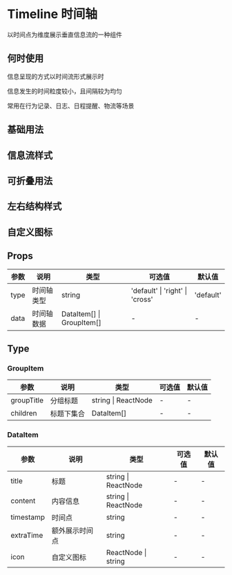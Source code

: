 # Timeline 时间轴

以时间点为维度展示垂直信息流的一种组件

## 何时使用

信息呈现的方式以时间流形式展示时

信息发生的时间粒度较小，且间隔较为均匀

常用在行为记录、日志、日程提醒、物流等场景

## 基础用法


<DemoBasic />

## 信息流样式


<DemoInfo />

## 可折叠用法


<DemoCollapse />

## 左右结构样式


<DemoCross />

## 自定义图标


<DemoIcon />

## Props

| 参数 | 说明       | 类型                      | 可选值                          | 默认值    |
| ---- | ---------- | ------------------------- | ------------------------------- | --------- |
| type | 时间轴类型 | string                    | 'default' \| 'right' \| 'cross' | 'default' |
| data | 时间轴数据 | DataItem[] \| GroupItem[] | -                               | -         |

## Type

### GroupItem

| 参数       | 说明       | 类型                | 可选值 | 默认值 |
| ---------- | ---------- | ------------------- | ------ | ------ |
| groupTitle | 分组标题   | string \| ReactNode | -      | -      |
| children   | 标题下集合 | DataItem[]          | -      | -      |

### DataItem

| 参数      | 说明           | 类型                | 可选值 | 默认值 |
| --------- | -------------- | ------------------- | ------ | ------ |
| title     | 标题           | string \| ReactNode | -      | -      |
| content   | 内容信息       | string \| ReactNode | -      | -      |
| timestamp | 时间点         | string              | -      | -      |
| extraTime | 额外展示时间点 | string              | -      | -      |
| icon      | 自定义图标     | ReactNode \| string | -      | -      |
